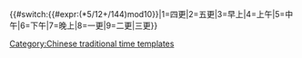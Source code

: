 {{#switch:{{#expr:({{ctime:H}}*5/12+{{ctime:m}}/144)mod10}}|1=四更|2=五更|3=早上|4=上午|5=中午|6=下午|7=晚上|8=一更|9=二更|三更}}<noinclude>[[Category:Chinese traditional time templates]]</noinclude>